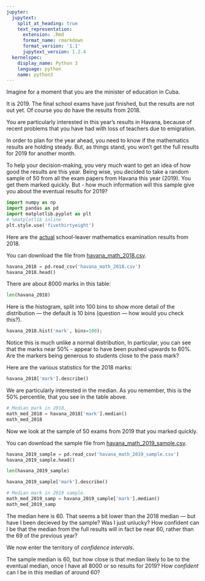 ```yaml
---
jupyter:
  jupytext:
    split_at_heading: true
    text_representation:
      extension: .Rmd
      format_name: rmarkdown
      format_version: '1.1'
      jupytext_version: 1.2.4
  kernelspec:
    display_name: Python 3
    language: python
    name: python3
---
```


Imagine for a moment that you are the minister of education in Cuba.

It is 2019.   The final school exams have just finished, but the results are not out yet.  Of course you do have the results from 2018.

You are particularly interested in this year's results in Havana, because of recent problems that you have had with loss of teachers due to emigration.

In order to plan for the year ahead, you need to know if the mathematics results are holding steady.   But, as things stand, you won't get the full results for 2019 for another month.

To help your decision-making, you very much want to get an idea of how good the results are this year.   Being wise, you decided to take a random sample of 50 from all the exam papers from Havana this year (2019).  You get them marked quickly.   But - how much information will this sample give you about the eventual results for 2019?

```python
import numpy as np
import pandas as pd
import matplotlib.pyplot as plt
# %matplotlib inline
plt.style.use('fivethirtyeight')
```

Here are the [actual](https://github.com/matthew-brett/datasets/tree/abb224b/havana_exams) school-leaver mathematics examination results from 2018.


You can download the file from
[havana_math_2018.csv]({{ site.baseurl }}/data/havana_math_2018.csv).

```python
havana_2018 = pd.read_csv('havana_math_2018.csv')
havana_2018.head()
```

There are about 8000 marks in this table:

```python
len(havana_2018)
```

Here is the histogram, split into 100 bins to show more detail of the distribution --- the default is 10 bins (question --- how would you check this?).

```python
havana_2018.hist('mark', bins=100);
```

Notice this is much unlike a normal distribution,  In particular, you can see that the marks near 50% - appear to have been pushed upwards to 60%.  Are the markers being generous to students close to the pass mark?


Here are the various statistics for the 2018 marks:

```python
havana_2018['mark'].describe()
```

We are particularly interested in the median.  As you remember, this is the 50% percentile, that you see in the table above.

```python
# Median mark in 2018.
math_med_2018 = havana_2018['mark'].median()
math_med_2018
```

Now we look at the sample of 50 exams from 2019 that you marked quickly.

You can download the sample file from
[havana_math_2019_sample.csv]({{ site.baseurl }}/data/havana_math_2019_sample.csv).

```python
havana_2019_sample = pd.read_csv('havana_math_2019_sample.csv')
havana_2019_sample.head()
```

```python
len(havana_2019_sample)
```

```python
havana_2019_sample['mark'].describe()
```

```python
# Median mark in 2019 sample.
math_med_2019_samp = havana_2019_sample['mark'].median()
math_med_2019_samp
```

The median here is 60.  That seems a bit lower than the 2018 median --- but have I been decieved by the sample?  Was I just unlucky?   How confident can I be that the median from the full results will in fact be near 60, rather than the 69 of the previous year?


We now enter the territory of *confidence intervals*.

The sample median is 60, but how close is that median likely to be to the eventual median, once I have all 8000 or so results for 2019?  How *confident* can I be in this median of around 60?
